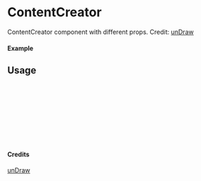 
<Meta of={ContentCreator} title="unDraw/ContentCreator" />

# ContentCreator

ContentCreator component with different props.
Credit: [unDraw](https://undraw.co/illustrations)

#### Example

<Canvas of={ContentCreator.Primary} />

## Usage

```ts
import { ContentCreator } from "yadl-ui";

const Example = () => {
  return (
      <ContentCreator />
  );
};

export default Example;
```

#### Credits
[unDraw](https://undraw.co/illustrations)
